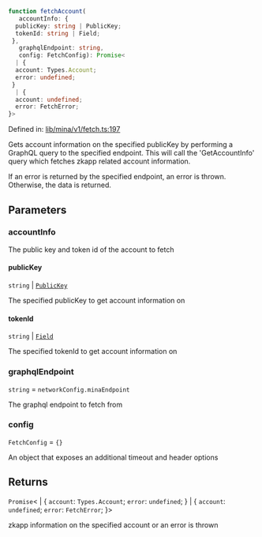 ```ts
function fetchAccount(
   accountInfo: {
  publicKey: string | PublicKey;
  tokenId: string | Field;
 }, 
   graphqlEndpoint: string, 
   config: FetchConfig): Promise<
  | {
  account: Types.Account;
  error: undefined;
 }
  | {
  account: undefined;
  error: FetchError;
}>
```

Defined in: [lib/mina/v1/fetch.ts:197](https://github.com/o1-labs/o1js/blob/df1ff77af12d7cbbed4a6167f02815fad4f0dceb/src/lib/mina/v1/fetch.ts#L197)

Gets account information on the specified publicKey by performing a GraphQL query
to the specified endpoint. This will call the 'GetAccountInfo' query which fetches
zkapp related account information.

If an error is returned by the specified endpoint, an error is thrown. Otherwise,
the data is returned.

## Parameters

### accountInfo

The public key and token id of the account to fetch

#### publicKey

`string` \| [`PublicKey`](../classes/PublicKey.mdx)

The specified publicKey to get account information on

#### tokenId

`string` \| [`Field`](../classes/Field.mdx)

The specified tokenId to get account information on

### graphqlEndpoint

`string` = `networkConfig.minaEndpoint`

The graphql endpoint to fetch from

### config

`FetchConfig` = `{}`

An object that exposes an additional timeout and header options

## Returns

`Promise`\<
  \| \{
  `account`: `Types.Account`;
  `error`: `undefined`;
 \}
  \| \{
  `account`: `undefined`;
  `error`: `FetchError`;
 \}\>

zkapp information on the specified account or an error is thrown
